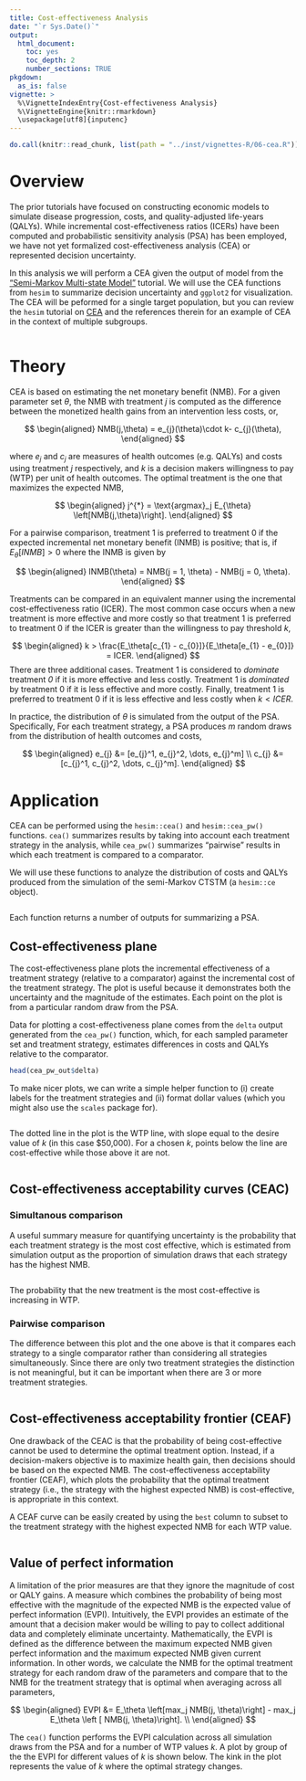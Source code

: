 ```yaml
---
title: Cost-effectiveness Analysis
date: "`r Sys.Date()`"
output: 
  html_document:
    toc: yes
    toc_depth: 2
    number_sections: TRUE
pkgdown:
  as_is: false
vignette: >
  %\VignetteIndexEntry{Cost-effectiveness Analysis}
  %\VignetteEngine{knitr::rmarkdown}
  \usepackage[utf8]{inputenc}
---
```


```r
do.call(knitr::read_chunk, list(path = "../inst/vignettes-R/06-cea.R"))
```

# Overview
The prior tutorials have focused on constructing economic models to simulate disease progression, costs, and quality-adjusted life-years (QALYs). While incremental cost-effectiveness ratios (ICERs) have been computed and probabilistic sensitivity analysis (PSA) has been employed, we have not yet formalized cost-effectiveness analysis (CEA) or represented decision uncertainty. 

In this analysis we will perform a CEA given the output of model from the ["Semi-Markov Multi-state Model"](04-mstate.html) tutorial. We will use the CEA functions from `hesim` to summarize decision uncertainty and `ggplot2` for visualization. The CEA will be peformed for a single target population, but you can review the `hesim` tutorial on [CEA](https://hesim-dev.github.io/hesim/articles/cea.html) and the references therein for an example of CEA in the context of multiple subgroups.

```r
``` 

# Theory
CEA is based on estimating the net monetary benefit (NMB). For a given parameter set $\theta$, the NMB with treatment $j$ is computed as the difference between the monetized health gains from an intervention less costs, or,

$$
\begin{aligned}
NMB(j,\theta) = e_{j}(\theta)\cdot k- c_{j}(\theta),
\end{aligned}
$$

where $e_{j}$ and $c_{j}$ are measures of health outcomes (e.g. QALYs) and costs using treatment $j$ respectively, and $k$ is a decision makers willingness to pay (WTP) per unit of health outcomes. The optimal treatment is the one that maximizes the expected NMB,

$$
\begin{aligned}
j^{*} = \text{argmax}_j E_{\theta} \left[NMB(j,\theta)\right].
\end{aligned}
$$

For a pairwise comparison, treatment $1$ is preferred to treatment $0$ if the expected incremental net monetary benefit (INMB) is positive; that is, if $E_\theta \left[INMB\right] > 0$ where the INMB is given by

$$
\begin{aligned}
INMB(\theta) = NMB(j = 1, \theta) - NMB(j = 0, \theta).
\end{aligned}
$$

Treatments can be compared in an equivalent manner using the incremental cost-effectiveness ratio (ICER). The most common case occurs when a new treatment is more effective and more costly so that treatment $1$ is preferred to treatment $0$ if the ICER is greater than the willingness to pay threshold $k$,

$$
\begin{aligned}
k > \frac{E_\theta[c_{1} - c_{0}]}{E_\theta[e_{1} - e_{0}]} = ICER.
\end{aligned}
$$
There are three additional cases. Treatment $1$ is considered to *dominate* treatment *0* if it is more effective and less costly. Treatment $1$ is *dominated* by treatment $0$ if it is less effective and more costly. Finally, treatment $1$ is preferred to treatment $0$ if it is less effective and less costly when $k < ICER$. 

In practice, the distribution of $\theta$ is simulated from the output of the PSA. Specifically, For each treatment strategy, a PSA produces $m$ random draws from the distribution of health outcomes and costs,

$$
\begin{aligned}
e_{j} &= [e_{j}^1, e_{j}^2, \dots, e_{j}^m] \\
c_{j} &= [c_{j}^1, c_{j}^2, \dots, c_{j}^m].
\end{aligned}
$$

# Application
CEA can be performed using the `hesim::cea()` and `hesim::cea_pw()` functions. `cea()` summarizes results by taking into account each treatment strategy in the analysis, while `cea_pw()` summarizes "pairwise" results in which each treatment is compared to a comparator. 

We will use these functions to analyze the distribution of costs and QALYs produced from the simulation of the semi-Markov CTSTM (a `hesim::ce` object). 

```r
```

Each function returns a number of outputs for summarizing a PSA.

## Cost-effectiveness plane
The cost-effectiveness plane plots the incremental effectiveness of a treatment strategy (relative to a comparator) against the incremental cost of the treatment strategy. The plot is useful because it demonstrates both the uncertainty and the magnitude of the estimates. Each point on the plot is from a particular random draw from the PSA.  

Data for plotting a cost-effectiveness plane comes from the `delta` output generated from the `cea_pw()` function, which, for each sampled parameter set and treatment strategy, estimates differences in costs and QALYs relative to the comparator. 

```r
head(cea_pw_out$delta)
```

To make nicer plots, we can write a simple helper function to (i) create labels for the treatment strategies and (ii) format dollar values (which you might also use the `scales` package for). 

```r
```

The dotted line in the plot is the WTP line, with slope equal to the desire value of $k$ (in this case \$50,000). For a chosen $k$, points below the line are cost-effective while those above it are not. 

```r
```

## Cost-effectiveness acceptability curves (CEAC)  
### Simultanous comparison
A useful summary measure for quantifying uncertainty is the probability that each treatment strategy is the most cost effective, which is estimated from simulation output as the proportion of simulation draws that each strategy has the highest NMB. 

```r
```

The probability that the new treatment is the most cost-effective is increasing in WTP.

### Pairwise comparison
The difference between this plot and the one above is that it compares each strategy to a single comparator rather than considering all strategies simultaneously. Since there are only two treatment strategies the distinction is not meaningful, but it can be important when there are 3 or more treatment strategies. 

```r
```

## Cost-effectiveness acceptability frontier (CEAF)
One drawback of the CEAC is that the probability of being cost-effective cannot be used to determine the optimal treatment option. Instead, if a decision-makers objective is to maximize health gain, then decisions should be based on the expected NMB. The cost-effectiveness acceptability frontier (CEAF), which plots the probability that the optimal treatment strategy (i.e., the strategy with the highest expected NMB) is cost-effective, is appropriate in this context. 

A CEAF curve can be easily created by using the `best` column to subset to the treatment strategy with the highest expected NMB for each WTP value. 

```r
```


## Value of perfect information
A limitation of the prior measures are that they ignore the magnitude of cost or QALY gains. A measure which combines the probability of being most effective with the magnitude of the expected NMB is the expected value of perfect information (EVPI). Intuitively, the EVPI provides an estimate of the amount that a decision maker would be willing to pay to collect additional data and completely eliminate uncertainty. Mathematically, the EVPI is defined as the difference between the maximum expected NMB given perfect information and the maximum expected NMB given current information. In other words, we calculate the NMB for the optimal treatment strategy for each random draw of the parameters and compare that to the NMB for the treatment strategy that is optimal when averaging across all parameters,

$$
\begin{aligned}
EVPI &= E_\theta \left[max_j NMB(j, \theta)\right] - max_j E_\theta \left [ NMB(j, \theta)\right]. \\
\end{aligned}
$$

The `cea()` function performs the EVPI calculation across all simulation draws from the PSA and for a number of WTP values $k$. A plot by group of the the EVPI for different values of $k$ is shown below. The kink in the plot represents the value of $k$ where the optimal strategy changes.

```r
```
